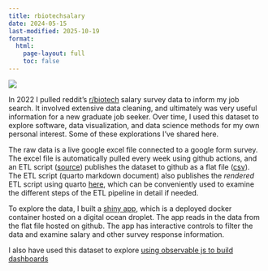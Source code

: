 ```yaml
---
title: rbiotechsalary
date: 2024-05-15
last-modified: 2025-10-19
format:
  html:
    page-layout: full
    toc: false
---
```


![](image.png)

In 2022 I pulled reddit's [r/biotech](https://www.reddit.com/r/biotech/comments/1i1rgxm/rbiotech_salary_and_company_survey_2025/) salary survey data to inform my job search. It involved extensive data cleaning, and ultimately was very useful information for a new graduate job seeker. Over time, I used this dataset to explore software, data visualization, and data science methods for my own personal interest. Some of these explorations I've shared here.

The raw data is a live google excel file connected to a google form survey. The excel file is automatically pulled every week using github actions, and an ETL script ([source](https://github.com/wvictor14/rbiotechsalarydata)) publishes the dataset to github as a flat file ([csv](https://github.com/wvictor14/rbiotechsalarydata/blob/main/salary_results_cleaned.csv)). The ETL script (quarto markdown document) also publishes the *rendered* ETL script using quarto [here](https://victoryuan.com/rbiotechsalarydata/), which can be conveniently used to examine the different steps of the ETL pipeline in detail if needed.

To explore the data, I built a [shiny app](https://app.victoryuan.com/rbiotechsalary/), which is a deployed docker container hosted on a digital ocean droplet. The app reads in the data from the flat file hosted on github. The app has interactive controls to filter the data and examine salary and other survey response information.

I also have used this dataset to explore [using observable js to build dashboards](/rbiotechsalary/) 


